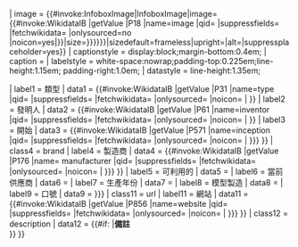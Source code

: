 <includeonly>{{Infobox
| bodyclass = hproduct 
| titleclass = fn
| titlestyle = padding-bottom:0.2em;<!--(to prevent title touching box's border)-->
| title = {{{title|{{PAGENAMEBASE}}}}}
| image      = {{#invoke:InfoboxImage|InfoboxImage|image={{#invoke:WikidataIB |getValue |P18 |name=image |qid={{{qid|}}} |suppressfields={{{suppressfields|}}} |fetchwikidata={{{fetchwikidata|ALL}}} |onlysourced=no |noicon=yes|{{{image|}}}}}|size={{{image size|{{{image_size|{{{imagesize|}}}}}}}}}|sizedefault=frameless|upright={{{image_upright|1}}}|alt={{{alt|}}}|suppressplaceholder=yes}}
| captionstyle = display:block;margin-bottom:0.4em;
| caption = {{{caption|}}}
| labelstyle = white-space:nowrap;padding-top:0.225em;line-height:1.15em; padding-right:1.0em;<!--(to ensure gap between any (long/unwrapped) label and subsequent data on same line)-->
| datastyle = line-height:1.35em;

| label1  = 類型
|  data1  = {{#invoke:WikidataIB |getValue |P31 |name=type |qid={{{qid|}}} |suppressfields={{{suppressfields|}}} |fetchwikidata={{{fetchwikidata|ALL}}} |onlysourced={{{onlysourced|no}}} |noicon={{{noicon|}}} | {{{type|}}} }}
| label2  = 發明人
|  data2  = {{#invoke:WikidataIB |getValue |P61 |name=inventor |qid={{{qid|}}} |suppressfields={{{suppressfields|}}} |fetchwikidata={{{fetchwikidata|ALL}}} |onlysourced={{{onlysourced|no}}} |noicon={{{noicon|}}} | {{{inventor|}}} }}
| label3  = 開始
|  data3  = {{#invoke:WikidataIB |getValue |P571 |name=inception |qid={{{qid|}}} |suppressfields={{{suppressfields|}}} |fetchwikidata={{{fetchwikidata|ALL}}} |onlysourced={{{onlysourced|no}}} |noicon={{{noicon|}}} | {{{launch year|{{{inception|}}}}}} }}
| class4  = brand
| label4  = 製造商
|  data4  = {{#invoke:WikidataIB |getValue |P176 |name= manufacturer |qid={{{qid|}}} |suppressfields={{{suppressfields|}}} |fetchwikidata={{{fetchwikidata|ALL}}} |onlysourced={{{onlysourced|no}}} |noicon={{{noicon|}}} | {{{manufacturer|{{{company|}}}}}} }}
| label5  = 可利用的
|  data5  = {{{available|}}}
| label6  = 當前供應商
|  data6  = {{{current supplier|}}}
| label7  = 生產年份
|  data7  = {{{last production|}}}
| label8  = 模型製造
|  data8  = {{{models|}}}
| label9  = 口號
|  data9  = {{{slogan|{{{tagline|}}}}}}
| class11 = url
| label11 = 網站
|  data11 = {{#invoke:WikidataIB |getValue |P856 |name=website |qid={{{qid|}}} |suppressfields={{{suppressfields|}}} |fetchwikidata={{{fetchwikidata|ALL}}} |onlysourced={{{onlysourced|no}}} |noicon={{{noicon|}}} | {{{website|{{{url|}}}}}} }}
| class12 = description
|  data12 = {{#if:{{{notes|}}} |'''備註'''<br />{{{notes}}} }}
}}</includeonly><noinclude>
{{Documentation}}
<!--Please add this template's categories to the /doc subpage, not here - thanks!-->
</noinclude>